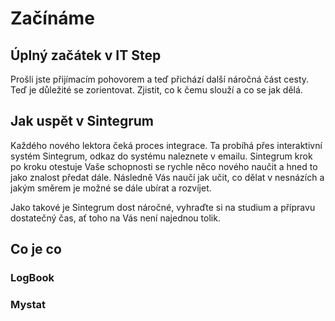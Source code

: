 # Začínáme

## Úplný začátek v IT Step
Prošli jste přijímacím pohovorem a teď přichází další náročná část cesty. Teď je důležité se zorientovat. Zjistit, co k čemu slouží a co se jak dělá.

## Jak uspět v Sintegrum
Každého nového lektora čeká proces integrace. Ta probíhá přes interaktivní systém Sintegrum, odkaz do systému naleznete v emailu. Sintegrum krok po kroku otestuje Vaše schopnosti se rychle něco nového naučit a hned to jako znalost předat dále. Následně Vás naučí jak učit, co dělat v nesnázích a jakým směrem je možné se dále ubírat a rozvíjet.

Jako takové je Sintegrum dost náročné, vyhraďte si na studium a přípravu dostatečný čas, ať toho na Vás není najednou tolik.

## Co je co

### LogBook

### Mystat

